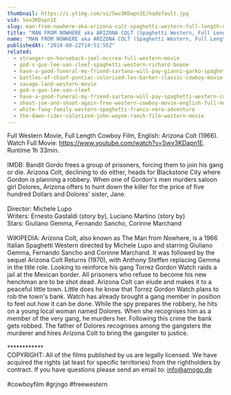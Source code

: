 ```yaml
---
thumbnail: https://i.ytimg.com/vi/Swv3KDapn1E/hqdefault.jpg
vid: Swv3KDapn1E
slug: man-from-nowhere-aka-arizona-colt-spaghetti-western-full-length-movie-english-hd-free-films
title: "MAN FROM NOWHERE aka ARIZONA COLT (Spaghetti Western, Full Length Movie, English, HD) *free films*"
name: "MAN FROM NOWHERE aka ARIZONA COLT (Spaghetti Western, Full Length Movie, English, HD) *free films*"
publishedAt: "2018-08-22T14:51:55Z"
related:
  - stranger-on-horseback-joel-mccrea-full-western-movie
  - god-s-gun-lee-van-cleef-spaghetti-western-richard-boone
  - have-a-good-funeral-my-friend-sartana-will-pay-gianni-garko-spaghetti-western
  - battles-of-chief-pontiac-colorized-lex-barker-classic-cowboy-movie
  - savage-land-western-movie
  - god-s-gun-lee-van-cleef
  - have-a-good-funeral-my-friend-sartana-will-pay-spaghetti-western-cowboy-movie
  - shoot-joe-and-shoot-again-free-western-cowboy-movie-english-full-movie-youtube-movies
  - white-fang-family-western-spaghetti-franco-nero-adventure
  - the-dawn-rider-colorized-john-wayne-ranch-film-western-movie
---
```


Full Western Movie, Full Length Cowboy Film, English: Arizona Colt (1966). Watch Full Movie: https://www.youtube.com/watch?v=Swv3KDapn1E. Runtime 1h 33min.<br />
<br />
IMDB: Bandit Gordo frees a group of prisoners, forcing them to join his gang or die. Arizona Colt, declining to do either, heads for Blackstone City where Gordon is planning a robbery. When one of Gordon's men murders saloon girl Dolores, Arizona offers to hunt down the killer for the price of five hundred Dollars and Dolores' sister, Jane.<br />
<br />
Director: Michele Lupo<br />
Writers: Ernesto Gastaldi (story by), Luciano Martino (story by)<br />
Stars: Giuliano Gemma, Fernando Sancho, Corinne Marchand<br />
<br />
WIKIPEDIA: Arizona Colt, also known as The Man from Nowhere, is a 1966 Italian Spaghetti Western directed by Michele Lupo and starring Giuliano Gemma, Fernando Sancho and Corinne Marchand. It was followed by the sequel Arizona Colt Returns (1970), with Anthony Steffen replacing Gemma in the title role. Looking to reinforce his gang Torrez Gordon Watch raids a jail at the Mexican border. All prisoners who refuse to become his new henchman are to be shot dead. Arizona Colt can elude and makes it to a peaceful little town. Little does he know that Torrez Gordon Watch plans to rob the town's bank. Watch has already brought a gang member in position to feel out how it can be done. While the spy prepares the robbery, he hits on a young local woman named Dolores. When she recognises him as a member of the very gang, he murders her. Following this crime the bank gets robbed. The father of Dolores recognises among the gangsters the murderer and hires Arizona Colt to bring the gangster to justice. <br />
<br />
************<br />
COPYRIGHT: All of the films published by us are legally licensed. We have acquired the rights (at least for specific territories) from the rightholders by contract. If you have questions please send an email to: info@amogo.de<br />
<br />
#cowboyfilm #grjngo #freewestern